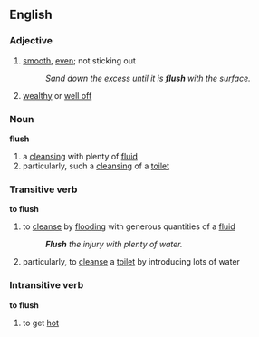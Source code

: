 ==English==
===Adjective===
#[[smooth]], [[even]]; not sticking out
#:''Sand down the excess until it is '''flush''' with the surface.''
#[[wealthy]] or [[well off]]

===Noun===
'''flush'''
#a [[cleansing]] with plenty of [[fluid]]
#particularly, such a [[cleansing]] of a [[toilet]]


===Transitive verb===
'''to flush'''
#to [[cleanse]] by [[flood]]ing with generous quantities of a [[fluid]]
#:'''''Flush''' the injury with plenty of water.''
#particularly, to [[cleanse]] a [[toilet]] by introducing lots of water

===Intransitive verb===
'''to flush'''
# to get [[hot]] <!-- This could be a whole lot more specific and needs an example-->